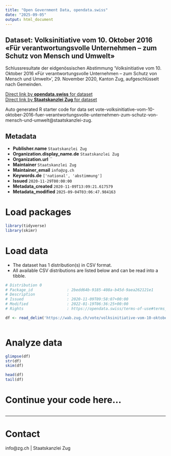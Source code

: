```yaml
---
title: "Open Government Data, opendata.swiss"
date: "2025-09-05"
output: html_document
---
```


## Dataset: Volksinitiative vom 10. Oktober 2016 «Für verantwortungsvolle Unternehmen – zum Schutz von Mensch und Umwelt»

Schlussresultate der eidgenössischen Abstimmung 'Volksinitiative vom 10. Oktober 2016 «Für verantwortungsvolle Unternehmen – zum Schutz von Mensch und Umwelt»', 29. November 2020, Kanton Zug, aufgeschlüsselt nach Gemeinden.

[Direct link by **opendata.swiss** for dataset](https://opendata.swiss/de/dataset/volksinitiative-vom-10-oktober-2016-fur-verantwortungsvolle-unternehmen-zum-schutz-von-mensch-u)<br>
[Direct link by **Staatskanzlei Zug** for dataset](https://wab.zug.ch/vote/volksinitiative-vom-10-oktober-2016-fuer-verantwortungsvolle-unternehmen-zum-schutz-von-mensch-und-umwelt/data)

Auto generated R starter code for data set vote-volksinitiative-vom-10-oktober-2016-fuer-verantwortungsvolle-unternehmen-zum-schutz-von-mensch-und-umwelt@staatskanzlei-zug.

## Metadata

- **Publisher.name** `Staatskanzlei Zug`
- **Organization.display_name.de** `Staatskanzlei Zug`
- **Organization.url** ``
- **Maintainer** `Staatskanzlei Zug`
- **Maintainer_email** `info@zg.ch`
- **Keywords.de** `['national', 'abstimmung']`
- **Issued** `2020-11-29T00:00:00`
- **Metadata_created** `2020-11-09T13:09:21.617579`
- **Metadata_modified** `2025-09-04T03:06:47.984163`


# Load packages

```r

library(tidyverse)
library(skimr)

```

# Load data

-   The dataset has 1 distribution(s) in CSV format.
-   All available CSV distributions are listed below and can be read into a tibble.

```r

# Distribution 0
# Package_id               : 2bedd64b-9185-408a-b45d-9aea262121e1
# Description              : 
# Issued                   : 2020-11-09T09:58:07+00:00
# Modified                 : 2022-01-19T06:36:25+00:00
# Rights                   : https://opendata.swiss/terms-of-use#terms_by

df <- read_delim('https://wab.zug.ch/vote/volksinitiative-vom-10-oktober-2016-fuer-verantwortungsvolle-unternehmen-zum-schutz-von-mensch-und-umwelt/data-csv')



```

# Analyze data

```r

glimpse(df)
str(df)
skim(df)

head(df)
tail(df)

```

# Continue your code here...

```r

```

------------------------------------------------------------------------

# Contact

info@zg.ch | Staatskanzlei Zug
